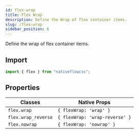 ```yaml
---
id: flex-wrap
title: Flex Wrap
description: Define the Wrap of flex container items.
slug: /flex-wrap
sidebar_position: 6
---
```


Define the wrap of flex container items.

## Import

```js title="src/screens/Component.js"
import { flex } from "nativeflowcss";
```

## Properties

| Classes             | Native Props                   |
| ------------------- | ------------------------------ |
| `flex.wrap`         | `{ flexWrap: 'wrap' }`         |
| `flex.wrap_reverse` | `{ flexWrap: 'wrap-reverse' }` |
| `flex.nowrap`       | `{ flexWrap: 'nowrap' }`       |
